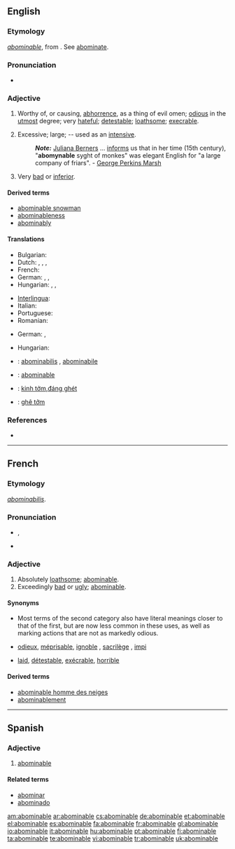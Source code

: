 ==English==

===Etymology===
{{etyl|fr}} ''[[abominable#French|abominable]]'', from {{etyl|la}} {{term|abominabilis|abōminābilis|lang=la}}. See [[abominate]].

===Pronunciation===
* {{audio|en-us-abominable.ogg|Audio (US)}}

===Adjective===
{{en-adj}}

# Worthy of, or causing, [[abhorrence]], as a thing of evil omen; [[odious]] in the [[utmost]] degree; very [[hateful]]; [[detestable]]; [[loathsome]]; [[execrable]].
# {{obsolete}} Excessive; large; -- used as an [[intensive]].
#: '''''Note:''''' [[w:Juliana Berners|Juliana Berners]] ... [[informs]] us that in her time (15th century), "'''abomynable''' syght of monkes" was elegant English for "a large company of friars". - [[w:George Perkins Marsh|George Perkins Marsh]]
# Very [[bad]] or [[inferior]].

====Derived terms====
* [[abominable snowman]]
* [[abominableness]]
* [[abominably]]

====Translations====
{{trans-top|hateful; detestable; loathsome}}
* Bulgarian: {{t|bg|отвратителен, противен, ненавистен|sc=Cyrl}}
* Dutch: {{t+|nl|abominabel}}, {{t|nl|afstotelijk}}, {{t+|nl|verschrikkelijk}}, {{t+|nl|afschuwelijk}}
* French: {{t+|fr|abominable}}
* German: {{t+|de|verabscheuungswürdig}}, {{t+|de|verhasst}}, {{t+|de|abscheulich}}
* Hungarian: {{t|hu|utálatos}}, {{t|hu|undorító}}, {{t-|hu|gyűlöletes}}
{{trans-mid}}
* [[Interlingua]]: {{t|ia|abominabile|xs=Interlingua}}
* Italian: {{t|it|abominabile}}
* Portuguese: {{t+|pt|abominável}}
* Romanian: {{t|ro|abominabil}}
{{trans-bottom}}

{{trans-top|(obsolete) excessive; large}}
* German: {{t+|de|riesig}}, {{t+|de|monströs}}
{{trans-mid}}
{{trans-bottom}}

{{trans-top|very bad or inferior}}
* Hungarian: {{t|hu|förtelmes}}
{{trans-mid}}
{{trans-bottom}}

{{checktrans-top}}
* {{ttbc|Latin}}: [[abominabilis]] {{m|f}}, [[abominabile]] {{n}}
* {{ttbc|Spanish}}: [[abominable]]
{{trans-mid}}
* {{ttbc|Vietnamese}}: [[kinh tởm]],[[đáng ghét]]
* {{ttbc|Vietnamese}}: [[ghê tởm]]
{{trans-bottom}}

===References===
* {{R:Webster 1913|abominable}}

----

==French==

===Etymology===
{{etyl|la|fr}} ''[[abominabilis]]''.

===Pronunciation===
* {{IPA|/a.bɔ.mi.nabl/|lang=fr}}, {{SAMPA|/abOminabl@/|lang=fr}}
*: {{audio|Fr-abominable.ogg|Audio (France, Paris)}}
* {{homophones|abominables|lang=fr}}

===Adjective===
{{fr-adj-mf}}

# Absolutely [[loathsome]]; [[#English|abominable]].
# Exceedingly [[bad]] or [[ugly]]; [[#English|abominable]].

====Synonyms====
*Most terms of the second category also have literal meanings closer to that of the first, but are now less common in these uses, as well as marking actions that are not as markedly odious.
*{{sense|loathsome}} [[odieux]], [[méprisable]], [[ignoble]] , [[sacrilège]] {{qualifier|religious}}, [[impi]] {{qualifier|religious}}
*{{sense|exceedingly bad or ugly}} [[laid]], [[détestable]], [[exécrable]], [[horrible]]

====Derived terms====
* [[abominable homme des neiges]]
* [[abominablement]]

----

==Spanish==

===Adjective===
{{es-adj}}

# [[#English|abominable]]

====Related terms====
*[[abominar]]
*[[abominado]]

[[am:abominable]]
[[ar:abominable]]
[[cs:abominable]]
[[de:abominable]]
[[et:abominable]]
[[el:abominable]]
[[es:abominable]]
[[fa:abominable]]
[[fr:abominable]]
[[gl:abominable]]
[[io:abominable]]
[[it:abominable]]
[[hu:abominable]]
[[pt:abominable]]
[[fi:abominable]]
[[ta:abominable]]
[[te:abominable]]
[[vi:abominable]]
[[tr:abominable]]
[[uk:abominable]]